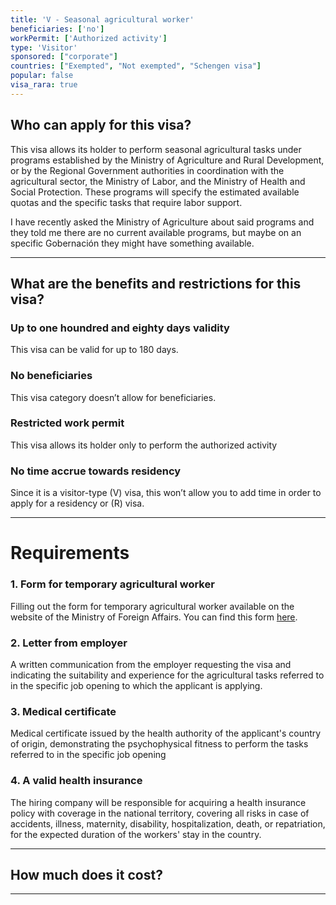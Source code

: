 ```yaml
---
title: 'V - Seasonal agricultural worker'
beneficiaries: ['no']
workPermit: ['Authorized activity']
type: 'Visitor'
sponsored: ["corporate"]
countries: ["Exempted", "Not exempted", "Schengen visa"]
popular: false
visa_rara: true
---
```



## Who can apply for this visa?

This visa allows its holder to perform seasonal agricultural tasks under programs established by the Ministry of Agriculture and Rural Development, or by the Regional Government authorities  in coordination with the agricultural sector, the Ministry of Labor, and the Ministry of Health and Social Protection. These programs will specify the estimated available quotas and the specific tasks that require labor support.

I have recently asked the Ministry of Agriculture about said programs and they told me there are no current available programs, but maybe on an specific Gobernación they might have something available.

---

## What are the benefits and restrictions for this visa?

### **Up to one houndred and eighty days validity**

This visa can be valid for up to 180 days.

### No **beneficiaries**

This visa category doesn’t allow for beneficiaries.

### Restricted **work permit**

This visa allows its holder only to perform the authorized activity

### **No time accrue towards residency**

Since it is a visitor-type (V) visa, this won’t allow you to add time in order to apply for a residency or (R) visa.

---

# Requirements

### 1. Form for temporary agricultural worker

Filling out the form for temporary agricultural worker available on the website of the Ministry of Foreign Affairs. You can find this form [here](https://www.cancilleria.gov.co/sites/default/files/FOTOS2020/DP-FO-268%20resumen%20de%20contrato%20para%20trabajador%20agricola%20de%20temporada%20V1.pdf).

### 2. Letter from employer

A written communication from the employer requesting the visa and indicating the suitability and experience for the agricultural tasks referred to in the specific job opening to which the applicant is applying.

### 3. Medical certificate

Medical certificate issued by the health authority of the applicant's country of origin, demonstrating the psychophysical fitness to perform the tasks referred to in the specific job opening

### 4. A valid **health insurance**

The hiring company will be responsible for acquiring a health insurance policy with coverage in the national territory, covering all risks in case of accidents, illness, maternity, disability, hospitalization, death, or repatriation, for the expected duration of the workers' stay in the country.

---
## How much does it cost?

<VisaCosts
    studyFees="54"
    issuanceFees="177"
    apostille={false}
    translation={false}
/>

---
